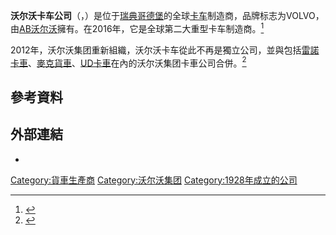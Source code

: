 {{NoteTA
|1=zh-hans:沃尔沃; zh-hant:富豪;
}}
{{Infobox company
| name             = 沃尔沃卡车
| native_name      = {{lang|sv|Volvo Lastvagnar}}
| logo             = Volvo Trucks & Bus logo.jpg
| logo_size        = 160px
| type             = [[沃尔沃集团|沃尔沃集团]]的子公司
| foundation       = 1928年
| location         = {{SWE}}[[西约塔兰省|西约塔兰省]][[哥德堡|哥德堡]]
| area_served      = 全球
| key_people       = 
| industry         = [[汽車產業|汽車]]
| brand            = {{ublist|[[Volvo|Volvo]]|[[Mack_Trucks|Mack Trucks]]|[[Renault_Trucks|Renault Trucks]]|[[UD_Trucks|UD Trucks]]|[[Dongfeng_Motor_Corporation#Dongfeng_Commercial_Vehicles|Dongfeng Commercial Vehicles]] (45%)|[[Eicher_Motors#Group_structure|VE Commercial Vehicles (Eicher)]] (45.6%)}}
| revenue          = {{decrease}} {{SEK|2006.50億|link=yes}} (2016)<ref name="AR2016" />
| operating_income = {{decrease}} {{SEK|150.20億}}（2016年）<ref name="AR2016"/>
| num_employees    = 52,154 (2016)<ref name="AR2016"/>
| parent           = [[沃尔沃集团|沃尔沃集团]]
| website          = {{URL|volvotrucks.com}}
}}
'''沃尔沃卡车公司'''（{{lang-sv|Volvo Lastvagnar}}，{{lang-en|Volvo Trucks Corporation}}）是位于[[瑞典|瑞典]][[哥德堡|哥德堡]]的全球[[卡车|卡车]]制造商，品牌标志为VOLVO，由[[沃尔沃集团|AB沃尔沃]]擁有。在2016年，它是全球第二大重型卡车制造商。<ref name="AR2016">{{cite web | url=https://www.volvogroup.com/content/dam/volvo/volvo-group/markets/global/en-en/investors/reports-and-presentations/annual-reports/annual-and-sustainability-report-2016.pdf | title=The Volvo Group Annual And Sustainability Report 2016 | year=2016 | pages=8, 81, 88, 89 | format=PDF | language=en | publisher=Volvo Group | access-date=2020-09-26 | archive-date=2020-07-29 | archive-url=https://web.archive.org/web/20200729071523/https://www.volvogroup.com/content/dam/volvo/volvo-group/markets/global/en-en/investors/reports-and-presentations/annual-reports/annual-and-sustainability-report-2016.pdf | dead-url=no }}</ref>

2012年，沃尔沃集团重新組織，沃尔沃卡车從此不再是獨立公司，並與包括[[雷諾卡車|雷諾卡車]]、[[麥克貨車|麥克貨車]]、[[UD卡車|UD卡車]]在內的沃尔沃集团卡車公司合併。<ref>{{cite news | url=https://www.fleetowner.com/fleet-management/article/21680593/volvo-group-reorganizes-global-truck-business | title=Volvo Group reorganizes global truck business | language=en | publisher=FleetOwner | date=2011-10-04 | accessdate=2020-09-26 | archive-date=2020-06-22 | archive-url=https://web.archive.org/web/20200622030720/https://www.fleetowner.com/fleet-management/article/21680593/volvo-group-reorganizes-global-truck-business | dead-url=no }}</ref>

== 參考資料 ==
{{Reflist}}

== 外部連結 ==
{{Commons category|Volvo trucks|沃尔沃卡车}}
* {{Official website|http://www.volvotrucks.com/}}

{{企业小作品}}
[[Category:貨車生產商|Category:貨車生產商]]
[[Category:沃尔沃集团|Category:沃尔沃集团]]
[[Category:1928年成立的公司|Category:1928年成立的公司]]
